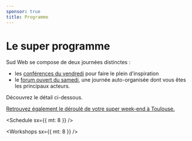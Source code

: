 ```yaml
---
sponsor: true
title: Programme
---
```



  <Cadre>

# Le super programme

Sud Web se compose de deux journées distinctes :

- les [conférences du vendredi](#vendredi) pour faire le plein d’inspiration
- le [forum ouvert du samedi](#samedi), une journée auto-organisée dont vous
  êtes les principaux acteurs.

Découvrez le détail ci-dessous.

[Retrouvez également le déroulé de votre super week-end à
Toulouse.](../les-deux-journees)

  </Cadre>

  <Schedule sx={{ mt: 8 }} />

  <Workshops sx={{ mt: 8 }} />
